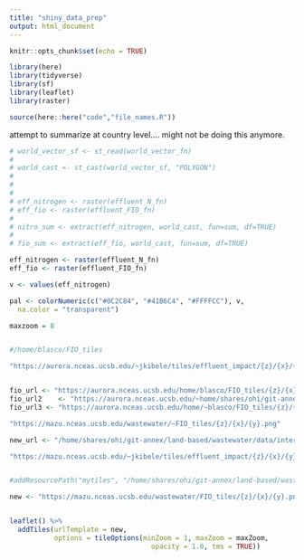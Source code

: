 ```yaml
---
title: "shiny_data_prep"
output: html_document
---
```


```r
knitr::opts_chunk$set(echo = TRUE)
```

```r
library(here)
library(tidyverse)
library(sf)
library(leaflet)
library(raster)

source(here::here("code","file_names.R"))

```


attempt to summarize at country level.... might not be doing this anymore. 
```r

# world_vector_sf <- st_read(world_vector_fn)
# 
# world_cast <- st_cast(world_vector_sf, "POLYGON")
# 
# 
# 
# eff_nitrogen <- raster(effluent_N_fn)
# eff_fio <- raster(effluent_FIO_fn)
# 
# nitro_sum <- extract(eff_nitrogen, world_cast, fun=sum, df=TRUE) 
# 
# fio_sum <- extract(eff_fio, world_cast, fun=sum, df=TRUE) 

```



```r
eff_nitrogen <- raster(effluent_N_fn)
eff_fio <- raster(effluent_FIO_fn)

```

```r

v <- values(eff_nitrogen)

pal <- colorNumeric(c("#0C2C84", "#41B6C4", "#FFFFCC"), v,
  na.color = "transparent")

maxzoom = 8


#/home/blasco/FIO_tiles

"https://aurora.nceas.ucsb.edu/~jkibele/tiles/effluent_impact/{z}/{x}/{y}.png"


fio_url <- "https://aurora.nceas.ucsb.edu/home/blasco/FIO_tiles/{z}/{x}/{y}.png"
fio_url2    <- "https://aurora.nceas.ucsb.edu/~home/shares/ohi/git-annex/land-based/wastewater/data/interim/FIO_tiles/{z}/{x}/{y}.png"
fio_url3 <- "https://aurora.nceas.ucsb.edu/home/~blasco/FIO_tiles/{z}/{x}/{y}.png"

"https://mazu.nceas.ucsb.edu/wastewater/~FIO_tiles/{z}/{x}/{y}.png"

new_url <- "/home/shares/ohi/git-annex/land-based/wastewater/data/interim/public_web/"

"https://mazu.nceas.ucsb.edu/~jkibele/tiles/effluent_impact/{z}/{x}/{y}.png"


#addResourcePath("mytiles", "/home/shares/ohi/git-annex/land-based/wastewater/data/interim/FIO_tiles")

new <- "https://mazu.nceas.ucsb.edu/wastewater/FIO_tiles/{z}/{x}/{y}.png"


leaflet() %>% 
  addTiles(urlTemplate = new,
           options = tileOptions(minZoom = 1, maxZoom = maxZoom,
                                   opacity = 1.0, tms = TRUE))

```

